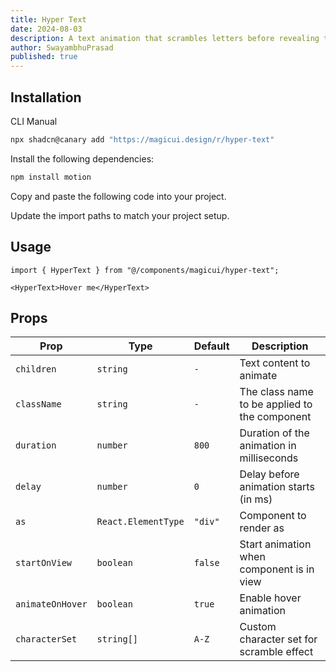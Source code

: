 ```yaml
---
title: Hyper Text
date: 2024-08-03
description: A text animation that scrambles letters before revealing the final text.
author: SwayambhuPrasad
published: true
---
```


<ComponentPreview name="hyper-text-demo" />

## Installation

<Tabs defaultValue="cli">

<TabsList>
  <TabsTrigger value="cli">CLI</TabsTrigger>
  <TabsTrigger value="manual">Manual</TabsTrigger>
</TabsList>
<TabsContent value="cli">

```bash
npx shadcn@canary add "https://magicui.design/r/hyper-text"
```

</TabsContent>

<TabsContent value="manual">

<Steps>

<Step>Install the following dependencies:</Step>

```bash
npm install motion
```

<Step>Copy and paste the following code into your project.</Step>

<ComponentSource name="hyper-text" />

<Step>Update the import paths to match your project setup.</Step>

</Steps>

</TabsContent>

</Tabs>

## Usage

```tsx
import { HyperText } from "@/components/magicui/hyper-text";
```

```tsx
<HyperText>Hover me</HyperText>
```

## Props

| Prop             | Type                | Default | Description                                   |
| ---------------- | ------------------- | ------- | --------------------------------------------- |
| `children`       | `string`            | `-`     | Text content to animate                       |
| `className`      | `string`            | `-`     | The class name to be applied to the component |
| `duration`       | `number`            | `800`   | Duration of the animation in milliseconds     |
| `delay`          | `number`            | `0`     | Delay before animation starts (in ms)         |
| `as`             | `React.ElementType` | `"div"` | Component to render as                        |
| `startOnView`    | `boolean`           | `false` | Start animation when component is in view     |
| `animateOnHover` | `boolean`           | `true`  | Enable hover animation                        |
| `characterSet`   | `string[]`          | `A-Z`   | Custom character set for scramble effect      |
